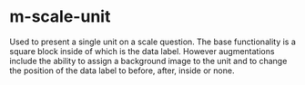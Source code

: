 

<Meta of={ScaleUnitStories} title="Molecules/scale" />

# m-scale-unit
Used to present a single unit on a scale question.  The base functionality is a square block inside of which is the data label.  However augmentations include the ability to assign a background image to the unit and to change the position of the data label to before, after, inside or none.

<Canvas of={ScaleUnitStories.Default} />
<Controls of={ScaleUnitStories.Default} />